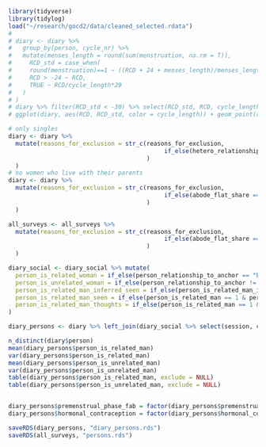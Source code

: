 
```r
library(tidyverse)
library(tidylog)
load("~/research/gocd2/data/cleaned_selected.rdata")
# 
# diary <- diary %>% 
#   group_by(person, cycle_nr) %>% 
#   mutate(menses_length = round(sum(menstruation, na.rm = T)),
#     RCD_std = case_when(
#     round(menstruation)==1 ~ ((RCD + 24 + menses_length)/menses_length * 5) - 24,
#     RCD > -24 ~ RCD,
#     TRUE ~ RCD/cycle_length*29
#   )
# )
# diary %>% filter(RCD_std < -30) %>% select(RCD_std, RCD, cycle_length, menses_length, menstruation)
# ggplot(diary, aes(RCD, RCD_std, color = cycle_length)) + geom_point(alpha = 0.1)

# only singles
diary <- diary %>% 
  mutate(reasons_for_exclusion = str_c(reasons_for_exclusion,
                                            if_else(hetero_relationship == 1 | relationship_status != 1, "not_single, ", "", "")
                                       )
  )
# no women who live with their parents
diary <- diary %>% 
  mutate(reasons_for_exclusion = str_c(reasons_for_exclusion,
                                            if_else(abode_flat_share == 2, "living_with_parents, ", "", "")
                                       )
  )

all_surveys <- all_surveys %>% 
  mutate(reasons_for_exclusion = str_c(reasons_for_exclusion,
                                            if_else(abode_flat_share == 2, "living_with_parents, ", "", "")
                                       )
  )

diary_social <- diary_social %>% mutate(
  person_is_related_woman = if_else(person_relationship_to_anchor == "biological_relative" & person_sex == 1, 1, 0),  
  person_is_unrelated_woman = if_else(person_relationship_to_anchor != "biological_relative" & person_sex == 1, 1, 0),  
  person_is_related_man_inferred_seen = if_else(person_is_related_man_inferred == 1 & person_seen == 1, 1, 0),
  person_is_related_man_seen = if_else(person_is_related_man == 1 & person_seen == 1, 1, 0),
  person_is_related_man_thoughts = if_else(person_is_related_man == 1 & person_thought_about == 1, 1, 0)
)

diary_persons <- diary %>% left_join(diary_social %>% select(session, created_date, starts_with("person_is_related"), starts_with("person_is_unrelated")) %>% group_by(session, created_date) %>% summarise_all(~sum(., na.rm = T)))

n_distinct(diary$person)
mean(diary_persons$person_is_related_man)
var(diary_persons$person_is_related_man)
mean(diary_persons$person_is_unrelated_man)
var(diary_persons$person_is_unrelated_man)
table(diary_persons$person_is_related_man, exclude = NULL)
table(diary_persons$person_is_unrelated_man, exclude = NULL)


diary_persons$premenstrual_phase_fab = factor(diary_persons$premenstrual_phase_fab)
diary_persons$hormonal_contraception = factor(diary_persons$hormonal_contraception)

saveRDS(diary_persons, "diary_persons.rds")
saveRDS(all_surveys, "persons.rds")
```


